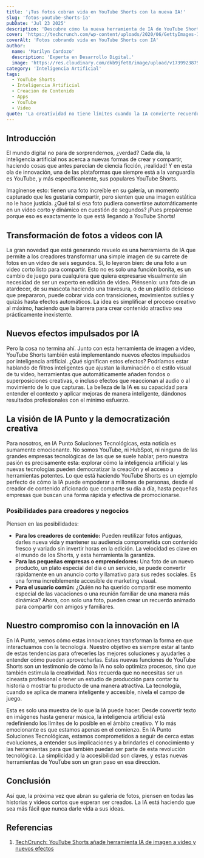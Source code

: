 ```yaml
---
title: '¡Tus fotos cobran vida en YouTube Shorts con la nueva IA!'
slug: 'fotos-youtube-shorts-ia'
pubDate: 'Jul 23 2025'
description: 'Descubre cómo la nueva herramienta de IA de YouTube Shorts transforma tus fotos en videos dinámicos de 6 segundos, junto con nuevos efectos impulsados por IA, democratizando la creación de contenido.'
cover: 'https://techcrunch.com/wp-content/uploads/2020/06/GettyImages-1149449083.jpg'
coverAlt: 'Fotos cobrando vida en YouTube Shorts con IA'
author:
  name: 'Marilyn Cardozo'
  description: 'Experta en Desarrollo Digital.'
  image: 'https://res.cloudinary.com/dkb9jfet8/image/upload/v1739923879/marilyn_s2mi4a.png'
category: 'Inteligencia Artificial'
tags:
  - YouTube Shorts
  - Inteligencia Artificial
  - Creación de Contenido
  - Apps
  - YouTube
  - Video
quote: 'La creatividad no tiene límites cuando la IA convierte recuerdos en historias vivas.'
---
```


<h2 id="introduccion">Introducción</h2>

El mundo digital no para de sorprendernos, ¿verdad? Cada día, la inteligencia artificial nos acerca a nuevas formas de crear y compartir, haciendo cosas que antes parecían de ciencia ficción, ¡realidad! Y en esta ola de innovación, una de las plataformas que siempre está a la vanguardia es YouTube, y más específicamente, sus populares YouTube Shorts.

Imagínense esto: tienen una foto increíble en su galería, un momento capturado que les gustaría compartir, pero sienten que una imagen estática no le hace justicia. ¿Qué tal si esa foto pudiera convertirse automáticamente en un video corto y dinámico en cuestión de segundos? ¡Pues prepárense porque eso es exactamente lo que está llegando a YouTube Shorts!

<h2 id="transformacion-de-fotos-a-videos-con-ia">Transformación de fotos a videos con IA</h2>

La gran novedad que está generando revuelo es una herramienta de IA que permite a los creadores transformar una simple imagen de su carrete de fotos en un video de seis segundos. Sí, lo leyeron bien: de una foto a un video corto listo para compartir. Esto no es solo una función bonita, es un cambio de juego para cualquiera que quiera expresarse visualmente sin necesidad de ser un experto en edición de video. Piénsenlo: una foto de un atardecer, de su mascota haciendo una travesura, o de un platillo delicioso que prepararon, puede cobrar vida con transiciones, movimientos sutiles y quizás hasta efectos automáticos. La idea es simplificar el proceso creativo al máximo, haciendo que la barrera para crear contenido atractivo sea prácticamente inexistente.

<h2 id="nuevos-efectos-impulsados-por-ia">Nuevos efectos impulsados por IA</h2>

Pero la cosa no termina ahí. Junto con esta herramienta de imagen a video, YouTube Shorts también está implementando nuevos efectos impulsados por inteligencia artificial. ¿Qué significan estos efectos? Podríamos estar hablando de filtros inteligentes que ajustan la iluminación o el estilo visual de tu video, herramientas que automáticamente añaden fondos o superposiciones creativas, o incluso efectos que reaccionan al audio o al movimiento de lo que capturas. La belleza de la IA es su capacidad para entender el contexto y aplicar mejoras de manera inteligente, dándonos resultados profesionales con el mínimo esfuerzo.

<h2 id="la-vision-de-ia-punto-y-la-democratizacion-creativa">La visión de IA Punto y la democratización creativa</h2>

Para nosotros, en IA Punto Soluciones Tecnológicas, esta noticia es sumamente emocionante. No somos YouTube, ni HubSpot, ni ninguna de las grandes empresas tecnológicas de las que se suele hablar, pero nuestra pasión es precisamente esta: explorar cómo la inteligencia artificial y las nuevas tecnologías pueden democratizar la creación y el acceso a herramientas potentes. Lo que está haciendo YouTube Shorts es un ejemplo perfecto de cómo la IA puede empoderar a millones de personas, desde el creador de contenido aficionado que comparte su día a día, hasta pequeñas empresas que buscan una forma rápida y efectiva de promocionarse.

<h3 id="posibilidades-para-creadores-y-negocios">Posibilidades para creadores y negocios</h3>

Piensen en las posibilidades:
*   **Para los creadores de contenido:** Pueden reutilizar fotos antiguas, darles nueva vida y mantener su audiencia comprometida con contenido fresco y variado sin invertir horas en la edición. La velocidad es clave en el mundo de los Shorts, y esta herramienta la garantiza.
*   **Para las pequeñas empresas o emprendedores:** Una foto de un nuevo producto, un plato especial del día o un servicio, se puede convertir rápidamente en un anuncio corto y llamativo para sus redes sociales. Es una forma increíblemente accesible de marketing visual.
*   **Para el usuario común:** ¿Quién no ha querido compartir ese momento especial de las vacaciones o una reunión familiar de una manera más dinámica? Ahora, con solo una foto, pueden crear un recuerdo animado para compartir con amigos y familiares.

<h2 id="nuestro-compromiso-con-la-innovacion-en-ia">Nuestro compromiso con la innovación en IA</h2>

En IA Punto, vemos cómo estas innovaciones transforman la forma en que interactuamos con la tecnología. Nuestro objetivo es siempre estar al tanto de estas tendencias para ofrecerles las mejores soluciones y ayudarles a entender cómo pueden aprovecharlas. Estas nuevas funciones de YouTube Shorts son un testimonio de cómo la IA no solo optimiza procesos, sino que también estimula la creatividad. Nos recuerda que no necesitas ser un cineasta profesional o tener un estudio de producción para contar tu historia o mostrar tu producto de una manera atractiva. La tecnología, cuando se aplica de manera inteligente y accesible, nivela el campo de juego.

Esta es solo una muestra de lo que la IA puede hacer. Desde convertir texto en imágenes hasta generar música, la inteligencia artificial está redefiniendo los límites de lo posible en el ámbito creativo. Y lo más emocionante es que estamos apenas en el comienzo. En IA Punto Soluciones Tecnológicas, estamos comprometidos a seguir de cerca estas evoluciones, a entender sus implicaciones y a brindarles el conocimiento y las herramientas para que también puedan ser parte de esta revolución tecnológica. La simplicidad y la accesibilidad son claves, y estas nuevas herramientas de YouTube son un gran paso en esa dirección.

<h2 id="conclusion">Conclusión</h2>

Así que, la próxima vez que abran su galería de fotos, piensen en todas las historias y videos cortos que esperan ser creados. La IA está haciendo que sea más fácil que nunca darle vida a sus ideas.

<h2 id="referencias">Referencias</h2>

1.  <a href="https://techcrunch.com/2025/07/23/youtube-shorts-is-adding-an-image-to-video-ai-tool-new-ai-effects/" target="_blank" rel="noopener noreferrer">TechCrunch: YouTube Shorts añade herramienta IA de imagen a video y nuevos efectos</a>
